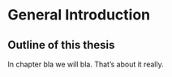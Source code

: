 # General Introduction

## Outline of this thesis

In chapter bla we will bla. That's about it really.
